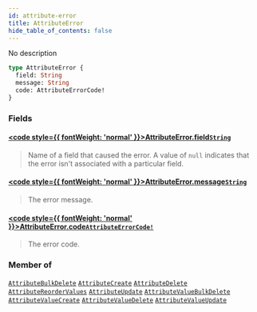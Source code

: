 ```yaml
---
id: attribute-error
title: AttributeError
hide_table_of_contents: false
---
```








No description

```graphql
type AttributeError {
  field: String
  message: String
  code: AttributeErrorCode!
}
```


### Fields

#### [<code style={{ fontWeight: 'normal' }}>AttributeError.<b>field</b></code>](#)<Bullet />[`String`](../../../developer/api-reference/scalars/string) <Badge class="secondary" text="scalar"/>
> Name of a field that caused the error. A value of `null` indicates that the error isn't associated with a particular field.
> 

#### [<code style={{ fontWeight: 'normal' }}>AttributeError.<b>message</b></code>](#)<Bullet />[`String`](../../../developer/api-reference/scalars/string) <Badge class="secondary" text="scalar"/>
> The error message.
> 

#### [<code style={{ fontWeight: 'normal' }}>AttributeError.<b>code</b></code>](#)<Bullet />[`AttributeErrorCode!`](../../../developer/api-reference/enums/attribute-error-code) <Badge class="secondary" text="non-null"/> <Badge class="secondary" text="enum"/>
> The error code.
> 



### Member of

[`AttributeBulkDelete`](../../../developer/api-reference/objects/attribute-bulk-delete)  <Badge class="secondary" text="object"/><Bullet />[`AttributeCreate`](../../../developer/api-reference/objects/attribute-create)  <Badge class="secondary" text="object"/><Bullet />[`AttributeDelete`](../../../developer/api-reference/objects/attribute-delete)  <Badge class="secondary" text="object"/><Bullet />[`AttributeReorderValues`](../../../developer/api-reference/objects/attribute-reorder-values)  <Badge class="secondary" text="object"/><Bullet />[`AttributeUpdate`](../../../developer/api-reference/objects/attribute-update)  <Badge class="secondary" text="object"/><Bullet />[`AttributeValueBulkDelete`](../../../developer/api-reference/objects/attribute-value-bulk-delete)  <Badge class="secondary" text="object"/><Bullet />[`AttributeValueCreate`](../../../developer/api-reference/objects/attribute-value-create)  <Badge class="secondary" text="object"/><Bullet />[`AttributeValueDelete`](../../../developer/api-reference/objects/attribute-value-delete)  <Badge class="secondary" text="object"/><Bullet />[`AttributeValueUpdate`](../../../developer/api-reference/objects/attribute-value-update)  <Badge class="secondary" text="object"/>



